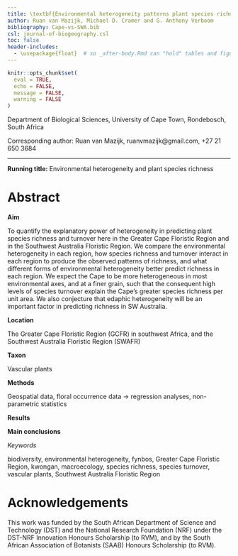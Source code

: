```yaml
---
title: \textbf{Environmental heterogeneity patterns plant species richness and turnover in two hyperdiverse floras}
author: Ruan van Mazijk, Michael D. Cramer and G. Anthony Verboom
bibliography: Cape-vs-SWA.bib
csl: journal-of-biogeography.csl
toc: false
header-includes:
  - \usepackage{float}  # so _after-body.Rmd can "hold" tables and figures
---
```


```r
knitr::opts_chunk$set(
  eval = TRUE,
  echo = FALSE,
  message = FALSE,
  warning = FALSE
)
```

Department of Biological Sciences, University of Cape Town, Rondebosch, South Africa

Corresponding author: Ruan van Mazijk, ruanvmazijk@gmail.com, +27 21 650 3684

***

**Running title:** Environmental heterogeneity and plant species richness

# Abstract {-}

<!--J Biogeog: 300 word abstract-->

**Aim**

<!--from ResearchGate project-->

To quantify the explanatory power of heterogeneity in predicting plant species richness and turnover here in the Greater Cape Floristic Region and in the Southwest Australia Floristic Region. 
We compare the environmental heterogeneity in each region, how species richness and turnover interact in each region to produce the observed patterns of richness, and what different forms of environmental heterogeneity better predict richness in each region. 
We expect the Cape to be more heterogeneous in most environmental axes, and at a finer grain, such that the consequent high levels of species turnover explain the Cape's greater species richness per unit area. 
We also conjecture that edaphic heterogeneity will be an important factor in predicting richness in SW Australia.
  
**Location** 

The Greater Cape Floristic Region (GCFR) in southwest Africa, and the Southwest Australia Floristic Region (SWAFR)

**Taxon**

Vascular plants
  
**Methods**

Geospatial data, floral occurrence data $\rightarrow$ regression analyses, non-parametric statistics
  
**Results**

<!--TODO-->
  
**Main conclusions**

<!--TODO-->

_Keywords_

biodiversity, environmental heterogeneity, fynbos, Greater Cape Floristic Region, kwongan, macroecology, species richness, species turnover, vascular plants, Southwest Australia Floristic Region

# Acknowledgements {-}

This work was funded by the South African Department of Science and Technology (DST) and the National Research Foundation (NRF) under the DST-NRF Innovation Honours Scholarship (to RVM), and by the South African Association of Botanists (SAAB) Honours Scholarship (to RVM).

<!--
Abbreviations {-}
- Greater Cape Floristic Region (GCFR) (= "Cape")
- Southwest Australia Floristic Region (SWAFR)  (= "SWA")
- TODO: fiver percent degree square (i.e. 0.05º x 0.05º) (FPDS)?
- quarter degree square (i.e. 0.25º x 0.25º) (QDS)
- half degree square (i.e. 0.50º x 0.50º) (HDS)
- three-quarter degree square (i.e. 0.75º x 0.75º) (3QDS)
- environmental heterogeneity (EH)
- & environmental variables' abbreviations in Table \@ref(tab:data-sources).
-->
